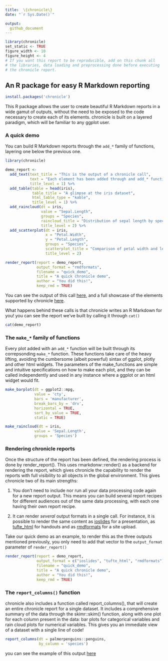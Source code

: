```yaml
---
title:  \{chronicle\}
date: "`r Sys.Date()`"

output:
  github_document
---
```



```r
library(chronicle)
set_static <- TRUE
figure_width <- 10
figure_height <- 4
# If you want this report to be reproducible, add on this chunk all
# the libraries, data loading and preprocessing done before executing
# the chronicle report.

```


## An R package for easy R Markdown reporting
```r
install.packages('chronicle')
```

This R package allows the user to create beautiful R Markdown
reports in a wide gamut of outputs, without the need to be exposed to the code
necessary to create each of its elements. chronicle is built on a layered
paradigm, which will be familiar to any ggplot user.

### A quick demo

You can build R Markdown reports through the `add_*` family
           of functions, layering one below the previous one.
```r

library(chronicle)

demo_report <-
  add_text(text_title = "This is the output of a chronicle call",
           text = "Each element has been added through and add_* function.",
           title_level = 1) %>%
  add_table(table = head(iris),
            table_title = "A glimpse at the iris dataset",
            html_table_type = "kable",
            title_level = 1) %>%
  add_raincloud(dt = iris,
                value = "Sepal.Length",
                groups = "Species",
                raincloud_title = "Distribution of sepal length by species",
                title_level = 2) %>%
  add_scatterplot(dt = iris,
                  x = "Petal.Width",
                  y = "Petal.Length",
                  groups = "Species",
                  scatterplot_title = "Comparison of petal width and length",
                  title_level = 2)

render_report(report = demo_report,
              output_format = "rmdformats",
              filename = "quick_demo",
              title = "A quick chronicle demo",
              author = "You did this!",
              keep_rmd = TRUE)
```

You can see the output of this call
[here](https://pheymanss.github.io/chronicle-demos/quick_demo), and a full
showcase of the elements supported by chronicle
[here](https://pheymanss.github.io/chronicle-demos/showcase).

What happens behind these calls is that chronicle writes an R Markdown for you!
you can see the report we've built by calling it through `cat()`
```r
cat(demo_report)
```

### The `make_*` family of functions

Every plot added with an `add_*` function will be built through its
correpsonding `make_*` function. These functions take care of the heavy lifting,
avoiding the cumbersome (albeit powerful) sintax of ggplot, plotly and other
html widgets. The parameters of the make_functions are simple and intuitive
specifications on how to make each plot, and they can be called independently
and used in any instance where a ggplot or an html widget would fit.
```r
make_barplot(dt = ggplot2::mpg,
             value = 'cty',
             bars = 'manufacturer',
             break_bars_by = 'drv',
             horizontal = TRUE,
             sort_by_value = TRUE,
             static = TRUE)
```
```r
make_raincloud(dt = iris,
             value = 'Sepal.Length',
             groups = 'Species')
```

### Rendering chronicle reports


Once the structure of the report has been defined, the rendering process is done
by render_report(). This uses rmarkdonw::render() as a backend for rendering the
report, which gives chronicle the capability to render the reports with full
visibility to all objects in the global environment. This gives chronicle two of
its main strengths:

1. You don't need to include nor run all your data processing code again for a
new report output. This means you can build several report recipes for different
audiences out of the same data processing, with each one having their own report
recipe.

2. It can render *several* output formats in a single call. For instance, it is
possible to render the same content as
[ioslides](https://garrettgman.github.io/rmarkdown/ioslides_presentation_format.html)
for a presentation, as [tufte_html](https://rstudio.github.io/tufte/) for handouts
and as [rmdformats](https://github.com/juba/rmdformats) for a site upload.


Take our quick demo as an example, to render this as the three outputs
mentioned previously, you only need to add that vector to the `output_format`
parameter of `render_report()`
```r

render_report(report = demo_report,
              output_format = c("ioslides", "tufte_html", "rmdformats"),
              filename = "quick_demo",
              title = "A quick chronicle demo",
              author = "You did this!",
              keep_rmd = TRUE)
```

### The `report_columns()` function

chronicle also includes a function called report_columns(), that will create an entire
chronicle report for a single dataset. It includes a comprehensive summary of the data through the
skimr::skim() function, along with one plot for each column present in the data: bar plots for categorical
variables and rain cloud plots for numerical variables. This gives you an immediate view of a dataset with a
single line of code!
```r
report_columns(dt = palmerpenguins::penguins,
               by_column = 'species')
```

you can see the example of this output [here](https://pheymanss.github.io/chronicle-demos/report_columns)
